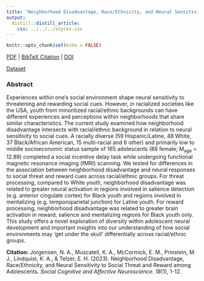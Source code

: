 ```yaml
---
title: "Neighborhood Disadvantage, Race/Ethnicity, and Neural Sensitivity to Social Threat and Reward among Adolescents."
output:
  distill::distill_article:
    css: ../../../styles.css
---
```


```r
knitr::opts_chunk$set(echo = FALSE)
```

[<i class="fas fa-file-download"></i> PDF](30.Jorgensen-Muscatell-McCormick-Prinstein-Lindquist-Telzer-2023-SCAN.pdf) | [<i class="fas fa-quote-left"></i><i class="fas fa-quote-right"></i> BibTeX Citation](cite.bib) | [<i class="fas fa-link"></i> DOI](https://doi.org/10.1093/scan/nsac053)

[<i class="ai ai-open-data"></i> Dataset](https://neurovault.org/collections/LKQWGFEW/)


### Abstract
Experiences within one’s social environment shape neural sensitivity to threatening and rewarding social cues. However, in racialized societies like the USA, youth from minoritized racial/ethnic backgrounds can have different experiences and perceptions within neighborhoods that share similar characteristics. The current study examined how neighborhood disadvantage intersects with racial/ethnic background in relation to neural sensitivity to social cues. A racially diverse (59 Hispanic/Latine, 48 White, 37 Black/African American, 15 multi-racial and 6 other) and primarily low to middle socioeconomic status sample of 165 adolescents (88 female; M~age~ = 12.89) completed a social incentive delay task while undergoing functional magnetic resonance imaging (fMRI) scanning. We tested for differences in the association between neighborhood disadvantage and neural responses to social threat and reward cues across racial/ethnic groups. For threat processing, compared to White youth, neighborhood disadvantage was related to greater neural activation in regions involved in salience detection (e.g. anterior cingulate cortex) for Black youth and regions involved in mentalizing (e.g. temporoparietal junction) for Latine youth. For reward processing, neighborhood disadvantage was related to greater brain activation in reward, salience and mentalizing regions for Black youth only. This study offers a novel exploration of diversity within adolescent neural development and important insights into our understanding of how social environments may ‘get under the skull’ differentially across racial/ethnic groups.

**Citation:** Jorgensen, N. A., Muscatell, K. A., McCormick, E. M., Prinstein, M. J., Lindquist, K. A., & Telzer, E. H. (2023). Neighborhood Disadvantage, Race/Ethnicity, and Neural Sensitivity to Social Threat and Reward among Adolescents. *Social Cognitive and Affective Neuroscience. 18*(1), 1-12.